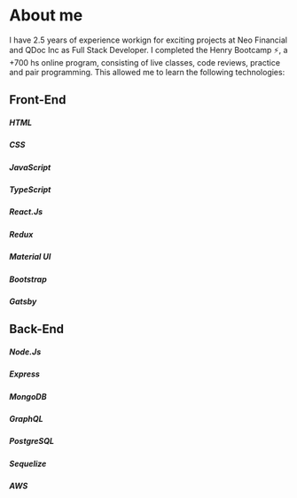 # About me

I have 2.5 years of experience workign for exciting projects at Neo Financial and QDoc Inc as Full Stack Developer.
I completed the Henry Bootcamp ⚡, a +700 hs online program, consisting of live classes, code reviews, practice and pair programming. This allowed me to learn the following technologies: 

## Front-End
##### HTML
##### CSS
##### JavaScript 
##### TypeScript 
##### React.Js
##### Redux
##### Material UI
##### Bootstrap
##### Gatsby

## Back-End
##### Node.Js
##### Express
##### MongoDB 
##### GraphQL
##### PostgreSQL
##### Sequelize
##### AWS

